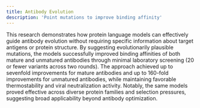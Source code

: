 ```yaml
---
title: Antibody Evolution
description: 'Point mutations to improve binding affinity'
---
```


This research demonstrates how protein language models can effectively guide antibody evolution without requiring specific information about target antigens or protein structure. By suggesting evolutionarily plausible mutations, the models successfully improved binding affinities of both mature and unmatured antibodies through minimal laboratory screening (20 or fewer variants across two rounds). The approach achieved up to sevenfold improvements for mature antibodies and up to 160-fold improvements for unmatured antibodies, while maintaining favorable thermostability and viral neutralization activity. Notably, the same models proved effective across diverse protein families and selection pressures, suggesting broad applicability beyond antibody optimization.


